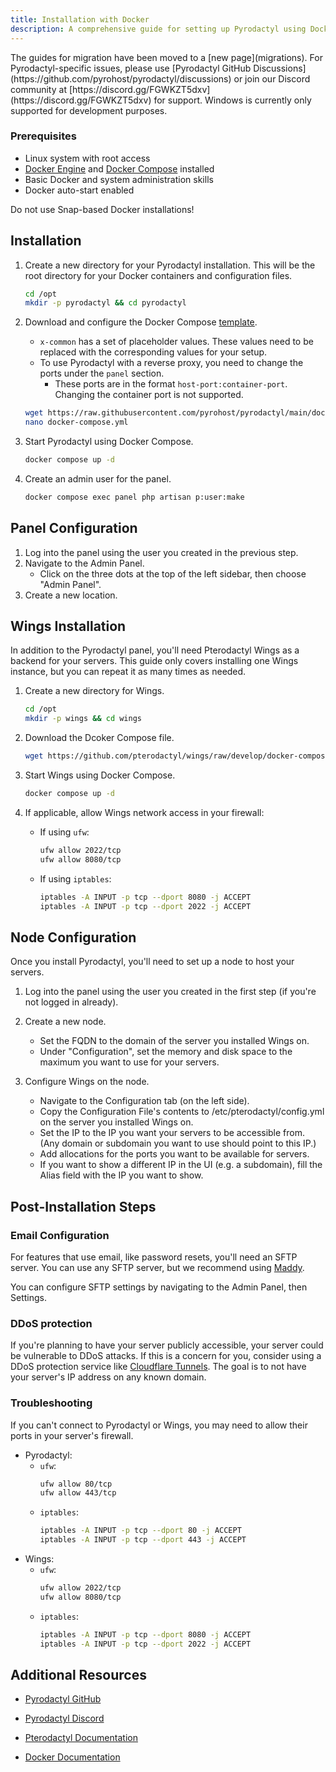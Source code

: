 ```yaml
---
title: Installation with Docker
description: A comprehensive guide for setting up Pyrodactyl using Docker
---
```


<Callout type="info">
  The guides for migration have been moved to a [new page](migrations).
</Callout>

<Callout type="info">
  For Pyrodactyl-specific issues, please use [Pyrodactyl GitHub Discussions](https://github.com/pyrohost/pyrodactyl/discussions) or join our Discord community at [https://discord.gg/FGWKZT5dxv](https://discord.gg/FGWKZT5dxv) for support.
</Callout>

<Callout type="info">
  Windows is currently only supported for development purposes.
</Callout>

### Prerequisites

- Linux system with root access
- [Docker Engine](https://docs.docker.com/engine/install/) and [Docker Compose](https://docs.docker.com/compose/install/) installed
- Basic Docker and system administration skills
- Docker auto-start enabled

<Callout type="warn">
   Do not use Snap-based Docker installations!
</Callout>

## Installation

1. Create a new directory for your Pyrodactyl installation. This will be the root directory for your Docker containers and configuration files.

   ```bash
   cd /opt
   mkdir -p pyrodactyl && cd pyrodactyl
   ```

2. Download and configure the Docker Compose [template](https://raw.githubusercontent.com/pyrohost/pyrodactyl/main/docker-compose.example.yml).
   - `x-common` has a set of placeholder values. These values need to be replaced with the corresponding values for your setup.
   - To use Pyrodactyl with a reverse proxy, you need to change the ports under the `panel` section.
      - These ports are in the format `host-port:container-port`. Changing the container port is not supported.
   
   ```bash
   wget https://raw.githubusercontent.com/pyrohost/pyrodactyl/main/docker-compose.example.yml -O docker-compose.yml
   nano docker-compose.yml
   ```

3. Start Pyrodactyl using Docker Compose.

   ```bash
   docker compose up -d
   ```

4. Create an admin user for the panel.

   ```bash
   docker compose exec panel php artisan p:user:make
   ```

## Panel Configuration

1. Log into the panel using the user you created in the previous step.
2. Navigate to the Admin Panel.
   - Click on the three dots at the top of the left sidebar, then choose "Admin Panel". 
3. Create a new location.

## Wings Installation

In addition to the Pyrodactyl panel, you'll need Pterodactyl Wings as a backend for your servers. This guide only covers installing one Wings instance, but you can repeat it as many times as needed.

1. Create a new directory for Wings.
   ```bash
   cd /opt
   mkdir -p wings && cd wings
   ```

2. Download the Dcoker Compose file.
   ```bash
   wget https://github.com/pterodactyl/wings/raw/develop/docker-compose.example.yml -O docker-compose.yml
   ```

3. Start Wings using Docker Compose.
   ```bash
   docker compose up -d
   ```

4. If applicable, allow Wings network access in your firewall:
   - If using `ufw`:
     ```bash
     ufw allow 2022/tcp
     ufw allow 8080/tcp
     ```
   - If using `iptables`:
     ```bash
     iptables -A INPUT -p tcp --dport 8080 -j ACCEPT
     iptables -A INPUT -p tcp --dport 2022 -j ACCEPT
     ```

## Node Configuration

Once you install Pyrodactyl, you'll need to set up a node to host your servers.

1. Log into the panel using the user you created in the first step (if you're not logged in already).

2. Create a new node.
   - Set the FQDN to the domain of the server you installed Wings on.
   - Under "Configuration", set the memory and disk space to the maximum you want to use for your servers.

3. Configure Wings on the node.
   - Navigate to the Configuration tab (on the left side).
   - Copy the Configuration File's contents to /etc/pterodactyl/config.yml on the server you installed Wings on.
   - Set the IP to the IP you want your servers to be accessible from. (Any domain or subdomain you want to use should point to this IP.)
   - Add allocations for the ports you want to be available for servers.
   - If you want to show a different IP in the UI (e.g. a subdomain), fill the Alias field with the IP you want to show.

## Post-Installation Steps

### Email Configuration

For features that use email, like password resets, you'll need an SFTP server. You can use any SFTP server, but we recommend using [Maddy](https://maddy.email).

You can configure SFTP settings by navigating to the Admin Panel, then Settings.

### DDoS protection

If you're planning to have your server publicly accessible, your server could be vulnerable to DDoS attacks. If this is a concern for you, consider using a DDoS protection service like [Cloudflare Tunnels](https://www.cloudflare.com/products/tunnel/).
The goal is to not have your server's IP address on any known domain.

### Troubleshooting

If you can't connect to Pyrodactyl or Wings, you may need to allow their ports in your server's firewall.
- Pyrodactyl:
   - `ufw`:
      ```bash
      ufw allow 80/tcp
      ufw allow 443/tcp
      ```
   - `iptables`:
      ```bash
      iptables -A INPUT -p tcp --dport 80 -j ACCEPT
      iptables -A INPUT -p tcp --dport 443 -j ACCEPT
      ```
- Wings:
   - `ufw`:
      ```bash
      ufw allow 2022/tcp
      ufw allow 8080/tcp
      ```
   - `iptables`:
      ```bash
      iptables -A INPUT -p tcp --dport 8080 -j ACCEPT
      iptables -A INPUT -p tcp --dport 2022 -j ACCEPT
      ```

## Additional Resources

- [Pyrodactyl GitHub](https://github.com/pyrohost/pyrodactyl)
- [Pyrodactyl Discord](https://discord.com/invite/RWjHy3Gsqs?utm_campaign=pyrodactyl_support)

- [Pterodactyl Documentation](https://pterodactyl.io/)

- [Docker Documentation](https://docs.docker.com/)